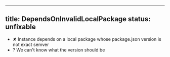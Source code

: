 
---
title: DependsOnInvalidLocalPackage
status: unfixable
---

- ✘ Instance depends on a local package whose package.json version is not exact semver
- ? We can't know what the version should be
